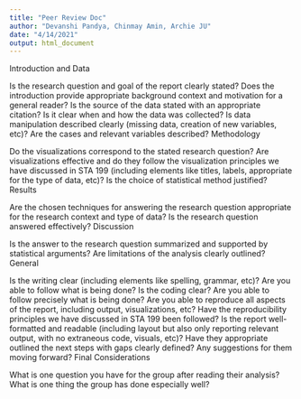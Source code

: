 ```yaml
---
title: "Peer Review Doc"
author: "Devanshi Pandya, Chinmay Amin, Archie JU"
date: "4/14/2021"
output: html_document
---
```


Introduction and Data

Is the research question and goal of the report clearly stated?
Does the introduction provide appropriate background context and motivation for a general reader?
Is the source of the data stated with an appropriate citation?
Is it clear when and how the data was collected?
Is data manipulation described clearly (missing data, creation of new variables, etc)?
Are the cases and relevant variables described?
Methodology

Do the visualizations correspond to the stated research question?
Are visualizations effective and do they follow the visualization principles we have discussed in STA 199 (including elements like titles, labels, appropriate for the type of data, etc)?
Is the choice of statistical method justified?
Results

Are the chosen techniques for answering the research question appropriate for the research context and type of data?
Is the research question answered effectively?
Discussion

Is the answer to the research question summarized and supported by statistical arguments?
Are limitations of the analysis clearly outlined?
General

Is the writing clear (including elements like spelling, grammar, etc)? Are you able to follow what is being done?
Is the coding clear? Are you able to follow precisely what is being done?
Are you able to reproduce all aspects of the report, including output, visualizations, etc? Have the reproducibility principles we have discussed in STA 199 been followed?
Is the report well-formatted and readable (including layout but also only reporting relevant output, with no extraneous code, visuals, etc)?
Have they appropriate outlined the next steps with gaps clearly defined?
Any suggestions for them moving forward?
Final Considerations

What is one question you have for the group after reading their analysis?
What is one thing the group has done especially well?
